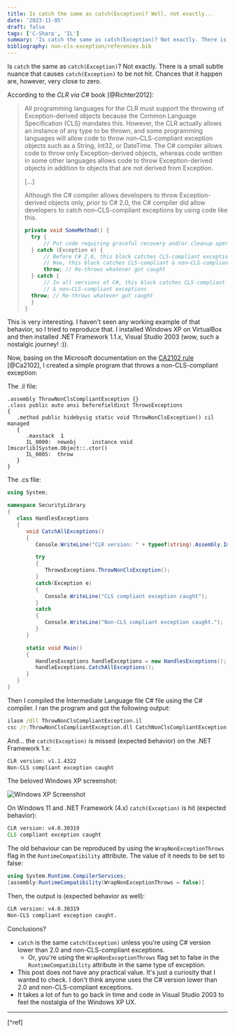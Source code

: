 ```yaml
---
title: Is catch the same as catch(Exception)? Well, not exactly...
date: '2023-11-05'
draft: false
tags: ['C-Sharp', 'IL']
summary: 'Is catch the same as catch(Exception)? Not exactly. There is a small subtle nuance that causes catch(Exception) to be not hit.'
bibliography: non-cls-exception/references.bib
---
```


Is `catch` the same as `catch(Exception)`? Not exactly. There is a small subtle nuance that causes `catch(Exception)` to be not hit. Chances that it happen are, however,  very close to zero.

According to the *CLR via C#* book [@Richter2012]:

> All programming languages for the CLR must support the throwing of Exception-derived objects because the Common Language Specification (CLS) mandates this. However, the CLR actually allows an instance of any type to be thrown, and some programming languages will allow code to throw non–CLS-compliant exception objects such as a String, Int32, or DateTime. The C# compiler allows code to throw only Exception-derived objects, whereas code written in some other languages allows code to throw Exception-derived objects in addition to objects that are not derived from Exception.
>
> [...]
>
> Although the C# compiler allows developers to throw Exception-derived objects only, prior
to C# 2.0, the C# compiler did allow developers to catch non–CLS-compliant exceptions by using code like this.
> ```csharp
> private void SomeMethod() {
>   try {
>       // Put code requiring graceful recovery and/or cleanup operations here...
>   } catch (Exception e) {
>       // Before C# 2.0, this block catches CLS-compliant exceptions only
>       // Now, this block catches CLS-compliant & non–CLS-compliant exceptions
>       throw; // Re-throws whatever got caught
>   } catch {
>       // In all versions of C#, this block catches CLS-compliant
>       // & non–CLS-compliant exceptions
>   throw; // Re-throws whatever got caught
>   }
> }
> ```

This is very interesting. I haven't seen any working example of that behavior, so I tried to reproduce that. I installed Windows XP on VirtualBox and then installed .NET Framework 1.1.x, Visual Studio 2003 (wow, such a nostalgic journey! :)).

Now, basing on the Microsoft documentation on the [CA2102 rule](https://learn.microsoft.com/en-us/visualstudio/code-quality/ca2102) [@Ca2102], I created a simple program that throws a non-CLS-compliant exception:

The .il file:

```
.assembly ThrowNonClsCompliantException {}
.class public auto ansi beforefieldinit ThrowsExceptions
{
   .method public hidebysig static void ThrowNonClsException() cil managed
   {
      .maxstack  1
      IL_0000:  newobj     instance void [mscorlib]System.Object::.ctor()
      IL_0005:  throw
   }
}
```

The .cs file:

```csharp
using System;

namespace SecurityLibrary
{
   class HandlesExceptions
   {
      void CatchAllExceptions()
      {
         Console.WriteLine("CLR version: " + typeof(string).Assembly.ImageRuntimeVersion);

         try
         {
            ThrowsExceptions.ThrowNonClsException();
         }
         catch(Exception e)
         {
            Console.WriteLine("CLS compliant exception caught");
         }
         catch
         {
            Console.WriteLine("Non-CLS compliant exception caught.");
         }
      }

      static void Main()
      {
         HandlesExceptions handleExceptions = new HandlesExceptions();
         handleExceptions.CatchAllExceptions();
      }
   }
}
```

Then I compiled the Intermediate Language file C# file using the C# compiler. I ran the program and got the following output:

```cmd
ilasm /dll ThrowNonClsCompliantException.il
csc /r:ThrowNonClsCompliantException.dll CatchNonClsCompliantException.cs
```

And... the `catch(Exception)` is missed (expected behavior) on the .NET Framework 1.x:

```cmd
CLR version: v1.1.4322
Non-CLS compliant exception caught
```

The beloved Windows XP screenshot:

![Windows XP Screenshot](/static/images/blog/ZFe.png)

On Windows 11 and .NET Framework (4.x) `catch(Exception)` is hit (expected behavior):

```cmd
CLR version: v4.0.30319
CLS compliant exception caught
```

The old behaviour can be reproduced by using the `WrapNonExceptionThrows` flag in the `RuntimeCompatibility` attribute. The value of it needs to be set to false:

```csharp
using System.Runtime.CompilerServices;
[assembly:RuntimeCompatibility(WrapNonExceptionThrows = false)]
```

Then, the output is (expected behavior as well):

```cmd
CLR version: v4.0.30319
Non-CLS compliant exception caught.
```

Conclusions?

- `catch` is the same `catch(Exception)` unless you're using C# version lower than 2.0 and non-CLS-compliant exceptions.
    - Or, you're using the `WrapNonExceptionThrows` flag set to false in the `RuntimeCompatibility` attribute in the same type of exception.
- This post does not have any practical value. It's just a curiosity that I wanted to check. I don't think anyone uses the C# version lower than 2.0 and non-CLS-compliant exceptions.
- It takes a lot of fun to go back in time and code in Visual Studio 2003 to feel the nostalgia of the Windows XP UX.

---
[^ref]
